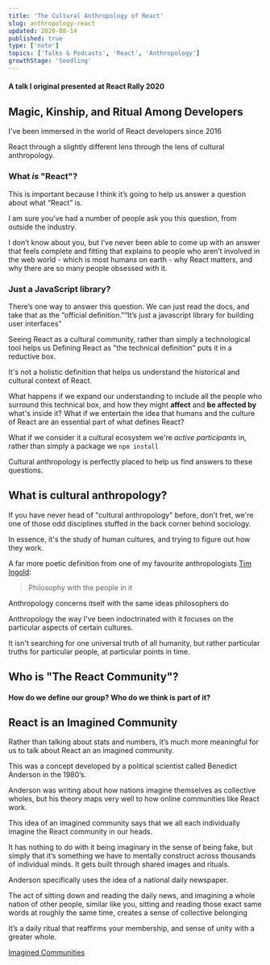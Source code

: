 ```yaml
---
title: 'The Cultural Anthropology of React'
slug: anthropology-react
updated: 2020-08-14
published: true
type: ['note']
topics: ['Talks & Podcasts', 'React', 'Anthropology']
growthStage: 'Seedling'
---
```


#### A talk I original presented at React Rally 2020

## Magic, Kinship, and Ritual Among Developers

I've been immersed in the world of React developers since 2016

React through a slightly different lens through the lens of cultural anthropology.

### What _is_ "React"?

This is important because I think it’s going to help us answer a question about what “React” is.

I am sure you’ve had a number of people ask you this question, from outside the industry.

I don’t know about you, but I’ve never been able to come up with an answer that feels complete and fitting that explains to people who aren’t involved in the web world - which is most humans on earth - why React matters, and why there are so many people obsessed with it.

### Just a JavaScript library?

There’s one way to answer this question. We can just read the docs, and take that as the “official definition.”“It’s just a javascript library for building user interfaces”


Seeing React as a cultural community, rather than simply a technological tool helps us
Defining React as "the technical definition" puts it in a reductive box.

It's not a holistic definition that helps us understand the historical and cultural context of React.

What happens if we expand our understanding to include all the people who surround this technical box, and how they might __affect__ and __be affected by__ what's inside it? What if we entertain the idea that humans and the culture of React are an essential part of what defines React?

What if we consider it a cultural ecosystem we're _active participants_ in, rather than simply a package we `npm install`

Cultural anthropology is perfectly placed to help us find answers to these questions.

## What is cultural anthropology?

If you have never head of "cultural anthropology" before, don't fret, we're one of those odd disciplines stuffed in the back corner behind sociology.

In essence, it's the study of human cultures, and trying to figure out how they work.

A far more poetic definition from one of my favourite anthropologists [Tim Ingold]():

> Philosophy with the people in it

Anthropology concerns itself with the same ideas philosophers do

Anthropology the way I've been indoctrinated with it focuses on the particular aspects of certain cultures.

It isn't searching for one universal truth of all humanity, but rather particular truths for particular people, at particular points in time.

## Who is "The React Community"?

#### How do we define our group? Who do we think is part of it?

## React is an Imagined Community

Rather than talking about stats and numbers, it’s much more meaningful for us to talk about React an an imagined community.

This was a concept developed by a political scientist called Benedict Anderson in the 1980’s.

Anderson was writing about how nations imagine themselves as collective wholes, but his theory maps very well to how online communities like React work.

This idea of an imagined community says that we all each individually imagine the React community in our heads.

It has nothing to do with it being imaginary in the sense of being fake, but simply that it’s something we have to mentally construct across thousands of individual minds. It gets built through shared images and rituals.

Anderson specifically uses the idea of a national daily newspaper.

The act of sitting down and reading the daily news, and imagining a whole nation of other people, similar like you, sitting and reading those exact same words at roughly the same time, creates a sense of collective belonging

It’s a daily ritual that reaffirms your membership, and sense of unity with a greater whole.

[Imagined Communities](http://maggieappleton.com/imaged-communities)

